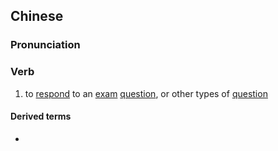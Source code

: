 {{also|答题}}
==Chinese==
{{zh-forms|s=答题}}

===Pronunciation===
{{zh-pron
|m=dátí
|cat=v
}}

===Verb===
{{zh-verb}}

# to [[respond]] to an [[exam]] [[question]], or other types of [[question]]

====Derived terms====
* {{zh-l|答題紙}}